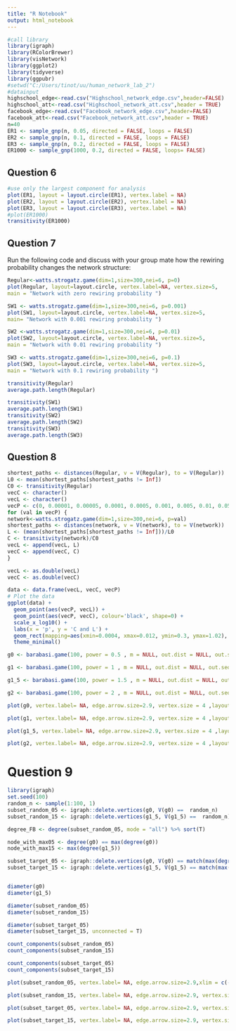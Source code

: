 ```yaml
---
title: "R Notebook"
output: html_notebook
---
```


```r
#call library
library(igraph)
library(RColorBrewer)
library(visNetwork)
library(ggplot2)
library(tidyverse)
library(ggpubr)
#setwd("C:/Users/tinot/uu/human_network_lab_2")
#datainput
highschool_edge<-read.csv("Highschool_network_edge.csv",header=FALSE)
highschool_att<-read.csv("Highschool_network_att.csv",header = TRUE)
facebook_edge<-read.csv("Facebook_network_edge.csv",header=FALSE)
facebook_att<-read.csv("Facebook_network_att.csv",header = TRUE)
n=40
ER1 <- sample_gnp(n, 0.05, directed = FALSE, loops = FALSE)
ER2 <- sample_gnp(n, 0.1, directed = FALSE, loops = FALSE)
ER3 <- sample_gnp(n, 0.2, directed = FALSE, loops = FALSE)
ER1000 <- sample_gnp(1000, 0.2, directed = FALSE, loops= FALSE)
```

## Question 6

```r
#use only the largest component for analysis
plot(ER1, layout = layout.circle(ER1), vertex.label = NA)
plot(ER2, layout = layout.circle(ER2), vertex.label = NA)
plot(ER3, layout = layout.circle(ER3), vertex.label = NA)
#plot(ER1000)
transitivity(ER1000)
```

## Question 7

Run the following code and discuss with your group mate how the rewiring probability changes the network structure:

```r
Regular<-watts.strogatz.game(dim=1,size=300,nei=6, p=0)
plot(Regular, layout=layout.circle, vertex.label=NA, vertex.size=5, 
main = "Network with zero rewiring probability ")

SW1 <- watts.strogatz.game(dim=1,size=300,nei=6, p=0.001)
plot(SW1, layout=layout.circle, vertex.label=NA, vertex.size=5, 
main= "Network with 0.001 rewiring probability ")

SW2 <-watts.strogatz.game(dim=1,size=300,nei=6, p=0.01)
plot(SW2, layout=layout.circle, vertex.label=NA, vertex.size=5, 
main = "Network with 0.01 rewiring probability ")

SW3 <- watts.strogatz.game(dim=1,size=300,nei=6, p=0.1)
plot(SW3, layout=layout.circle, vertex.label=NA, vertex.size=5, 
main = "Network with 0.1 rewiring probability ")

transitivity(Regular)
average.path.length(Regular)

transitivity(SW1)
average.path.length(SW1)
transitivity(SW2)
average.path.length(SW2)
transitivity(SW3)
average.path.length(SW3)
```

## Question 8

```r
shortest_paths <- distances(Regular, v = V(Regular), to = V(Regular))
L0 <- mean(shortest_paths[shortest_paths != Inf])
C0 <- transitivity(Regular)
vecC <- character()
vecL <- character()
vecP <- c(0, 0.00001, 0.00005, 0.0001, 0.0005, 0.001, 0.005, 0.01, 0.05, 0,1, 0.5, 1)
for (val in vecP) {
network<-watts.strogatz.game(dim=1,size=300,nei=6, p=val)
shortest_paths <- distances(network, v = V(network), to = V(network))
L <- (mean(shortest_paths[shortest_paths != Inf]))/L0
C <- transitivity(network)/C0
vecL <- append(vecL, L)
vecC <- append(vecC, C)
}

vecL <- as.double(vecL)
vecC <- as.double(vecC)

data <- data.frame(vecL, vecC, vecP)
# Plot the data
ggplot(data) + 
  geom_point(aes(vecP, vecL)) + 
  geom_point(aes(vecP, vecC), colour='black', shape=0) +
  scale_x_log10() +
  labs(x = 'p', y = 'C and L') +
  geom_rect(mapping=aes(xmin=0.0004, xmax=0.012, ymin=0.3, ymax=1.02), color="red", alpha=0.00001) +
  theme_minimal()


```

```r
g0 <- barabasi.game(100, power = 0.5 , m = NULL, out.dist = NULL, out.seq = NULL, out.pref = FALSE, zero.appeal = 1, directed = FALSE,algorithm ="psumtree", start.graph = NULL) 

g1 <- barabasi.game(100, power = 1 , m = NULL, out.dist = NULL, out.seq = NULL, out.pref = FALSE, zero.appeal = 1, directed = FALSE,algorithm ="psumtree", start.graph = NULL) 

g1_5 <- barabasi.game(100, power = 1.5 , m = NULL, out.dist = NULL, out.seq = NULL, out.pref = FALSE, zero.appeal = 1, directed = FALSE,algorithm ="psumtree", start.graph = NULL) 

g2 <- barabasi.game(100, power = 2 , m = NULL, out.dist = NULL, out.seq = NULL, out.pref = FALSE, zero.appeal = 1, directed = FALSE,algorithm ="psumtree", start.graph = NULL) 

plot(g0, vertex.label= NA, edge.arrow.size=2.9, vertex.size = 4 ,layout = layout_nicely(g0), main = "Scale-free network model, power=0.5")

plot(g1, vertex.label= NA, edge.arrow.size=2.9, vertex.size = 4 ,layout = layout_nicely(g1), main = "Scale-free network model, power=1")

plot(g1_5, vertex.label= NA, edge.arrow.size=2.9, vertex.size = 4 ,layout = layout_nicely(g1_5), main = "Scale-free network model, power=1.5")

plot(g2, vertex.label= NA, edge.arrow.size=2.9, vertex.size = 4 ,layout = layout_nicely(g2), main = "Scale-free network model, power=2")

```

# Question 9

```r
library(igraph)
set.seed(100)
random_n <- sample(1:100, 1)
subset_random_05 <- igraph::delete.vertices(g0, V(g0) ==  random_n)
subset_random_15 <- igraph::delete.vertices(g1_5, V(g1_5) ==  random_n)

degree_FB <- degree(subset_random_05, mode = "all") %>% sort(T) 

node_with_max05 <- degree(g0) == max(degree(g0))
node_with_max15 <- max(degree(g1_5))

subset_target_05 <- igraph::delete.vertices(g0, V(g0) == match(max(degree(g0)), degree(g0)))
subset_target_15 <- igraph::delete.vertices(g1_5, V(g1_5) == match(max(degree(g1_5)), degree(g1_5)))


diameter(g0)
diameter(g1_5)

diameter(subset_random_05)
diameter(subset_random_15)

diameter(subset_target_05)
diameter(subset_target_15, unconnected = T)

count_components(subset_random_05)
count_components(subset_random_15)

count_components(subset_target_05)
count_components(subset_target_15)
```

```r


plot(subset_random_05, vertex.label= NA, edge.arrow.size=2.9,xlim = c(-1, 1), ylim = c(-1, 1) , vertex.size = 4 ,layout = layout_nicely(subset_random_05), xlab = "Random attack on network model, power=0.5")

plot(subset_random_15, vertex.label= NA, edge.arrow.size=2.9, vertex.size = 4 ,xlim = c(-1, 1), ylim = c(-1, 1),layout = layout_nicely(subset_random_15), xlab = "Random attack on network model, power=1.5")

plot(subset_target_05, vertex.label= NA, edge.arrow.size=2.9, vertex.size = 4 ,xlim = c(-1, 1), ylim = c(-1, 1),layout = layout_nicely(subset_target_05), xlab = "Target attack on network model, power=0.5")

plot(subset_target_15, vertex.label= NA, edge.arrow.size=2.9, vertex.size = 4 ,xlim = c(-1, 1), ylim = c(-1, 1),layout = layout_nicely(subset_target_15), xlab = "Target attack on network model, power=1.5")

```
